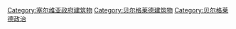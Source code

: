 [[Category:塞尔维亚政府建筑物|Category:塞尔维亚政府建筑物]]
[[Category:贝尔格莱德建筑物|Category:贝尔格莱德建筑物]]
[[Category:贝尔格莱德政治|Category:贝尔格莱德政治]]